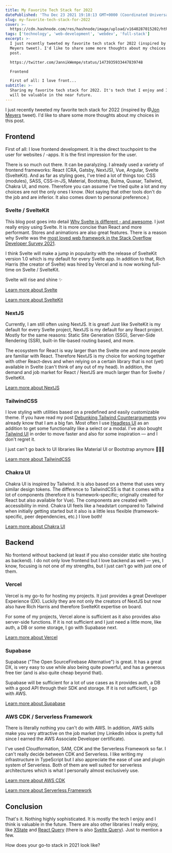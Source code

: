 ```yaml
---
title: My Favorite Tech Stack for 2022
datePublished: 'Thu Dec 23 2021 19:18:13 GMT+0000 (Coordinated Universal Time)'
slug: my-favorite-tech-stack-for-2022
cover: >-
  https://cdn.hashnode.com/res/hashnode/image/upload/v1640287015202/htRMAs7k4.png
tags: ['technology', 'web-development', 'webdev', 'full-stack']
excerpt: >-
  I just recently tweeted my favorite tech stack for 2022 (inspired by Jon
  Meyers tweet). I'd like to share some more thoughts about my choices in this
  post.

  https://twitter.com/JannikWempe/status/1473935933447839748

  Frontend

  First of all: I love front...
subtitle: >-
  Sharing my favorite tech stack for 2022. It's tech that I enjoy and I think
  will be valuable in the near future.
---
```


I just recently tweeted my favorite tech stack for 2022 (inspired by @[Jon Meyers](@dijonmusters) tweet). I'd like to share some more thoughts about my choices in this post.

<Tweet id="https://x.com/JannikWempe/status/1473935933447839748" />

## Frontend

First of all: I love frontend development. It is the direct touchpoint to the user for websites / -apps. It is the first impression for the user.

There is so much out there. It can be paralyzing. I already used a variety of frontend frameworks: React (CRA, Gatsby, NextJS), Vue, Angular, Svelte (SvelteKit). And as far as styling goes, I've tried a lot of things too: CSS (modules), SASS, CSS-in-JS, Material, Bootstrap, Bulma, Quasar, Tailwind, Chakra UI, and more. Therefore you can assume I've tried quite a lot and my choices are not the only ones I know. (Not saying that other tools don't do the job and are inferior. It also comes down to personal preference.)

### Svelte / SvelteKit

This blog post goes into detail [Why Svelte is different - and awesome](https://blog.jannikwempe.com/why-svelte-is-different-and-awesome). I just really enjoy using Svelte. It is more concise than React and more performant. Stores and animations are also great features. There is a reason why Svelte was the [most loved web framework in the Stack Overflow Developer Survey 2021](https://insights.stackoverflow.com/survey/2021#section-most-loved-dreaded-and-wanted-web-frameworks).

I think Svelte will make a jump in popularity with the release of SvelteKit version 1.0 which is my default for every Svelte app. In addition to that, Rich Harris (the creator of Svelte) was hired by Vercel and is now working full-time on Svelte / SvelteKit.

Svelte will rise and shine ✨

[Learn more about Svelte](https://svelte.dev/)

[Learn more about SvelteKit](https://kit.svelte.dev/)

### NextJS

Currently, I am still often using NextJS. It is great! Just like SvelteKit is my default for every Svelte project, NextJS is my default for any React project. Mostly for the same reasons: Static Site Generation (SSG), Server-Side Rendering (SSR), built-in file-based routing based, and more.

The ecosystem for React is way larger than the Svelte one and more people are familiar with React. Therefore NextJS is my choice for working together with other React-devs and when relying on a certain library that is not (yet) available in Svelte (can't think of any out of my head). In addition, the demand and job market for React / NextJS are much larger than for Svelte / SvelteKit.

[Learn more about NextJS](https://nextjs.org/)

### TailwindCSS

I love styling with utilities based on a predefined and easily customizable theme. If you have read my post [Debunking Tailwind Counterarguments](https://blog.jannikwempe.com/debunking-tailwind-counterarguments) you already know that I am a big fan. Most often I use [Headless UI](https://headlessui.dev/) as an addition to get some functionality like a select or a modal. I've also bought [Tailwind UI](https://tailwindui.com/) in order to move faster and also for some inspiration — and I don't regret it.

I just can't go back to UI libraries like Material UI or Bootstrap anymore 🤷🏼‍♂️

[Learn more about TailwindCSS](https://tailwindcss.com/)

### Chakra UI

Chakra UI is inspired by Tailwind. It is also based on a theme that uses very similar design tokens. The difference to TailwindCSS is that it comes with a lot of components (therefore it is framework-specific; originally created for React but also available for Vue). The components are created with accessibility in mind. Chakra UI feels like a headstart compared to Tailwind when initially getting started but it also is a little less flexible (framework-specific, peer dependencies, etc.) I love both!

[Learn more about Chakra UI](https://chakra-ui.com/)

## Backend

No frontend without backend (at least if you also consider static site hosting as backend). I do not only love frontend but I love backend as well — yes, I know, focusing is not one of my strengths, but I just can't go with just one of them.

### Vercel

Vercel is my go-to for hosting my projects. It just provides a great Developer Experience (DX). Luckily they are not only the creators of NextJS but now also have Rich Harris and therefore SvelteKit expertise on board.

For some of my projects, Vercel alone is sufficient as it also provides also server-side functions. If it is not sufficient and I just need a little more, like auth, a DB or some storage, I go with Supabase next.

[Learn more about Vercel](https://vercel.com)

### Supabase

Supabase ("The Open SourceFirebase Alternative") is great. It has a great DX, is very easy to use while also being quite powerful, and has a generous free tier (and is also quite cheap beyond that).

Supabase will be sufficient for a lot of use cases as it provides auth, a DB with a good API through their SDK and storage. If it is not sufficient, I go with AWS.

[Learn more about Supabase](https://supabase.com/)

### AWS CDK / Serverless Framework

There is literally nothing you can't do with AWS. In addition, AWS skills make you very attractive on the job market (my LinkedIn inbox is pretty full since I earned the AWS Associate Developer certificate).

I've used Cloudformation, SAM, CDK and the Serverless Framework so far. I can't really decide between CDK and Serverless. I like writing my infrastructure in TypeScript but I also appreciate the ease of use and plugin system of Serverless. Both of them are well suited for serverless architectures which is what I personally almost exclusively use.

[Learn more about AWS CDK](https://aws.amazon.com/cdk/)

[Learn more about Serverless Framework](https://www.serverless.com/)

## Conclusion

That's it. Nothing highly sophisticated. It is mostly the tech I enjoy and I think is valuable in the future. There are also other libraries I really enjoy, like [XState](https://xstate.js.org/) and [React Query](https://react-query.tanstack.com/) (there is also [Svelte Query](https://sveltequery.vercel.app/)). Just to mention a few.

How does your go-to stack in 2021 look like?
